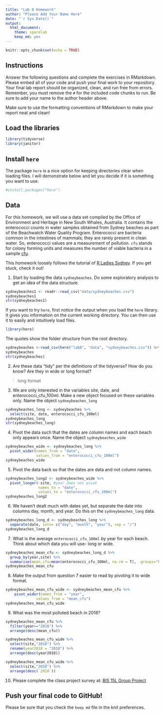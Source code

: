 ```yaml
---
title: "Lab 8 Homework"
author: "Please Add Your Name Here"
date: "`r Sys.Date()`"
output:
  html_document: 
    theme: spacelab
    keep_md: yes
---
```


```r
knitr::opts_chunk$set(echo = TRUE)
```

## Instructions
Answer the following questions and complete the exercises in RMarkdown. Please embed all of your code and push your final work to your repository. Your final lab report should be organized, clean, and run free from errors. Remember, you must remove the `#` for the included code chunks to run. Be sure to add your name to the author header above.  

Make sure to use the formatting conventions of RMarkdown to make your report neat and clean!  

## Load the libraries
```r
library(tidyverse)
library(janitor)
``` 

## Install `here`
The package `here` is a nice option for keeping directories clear when loading files. I will demonstrate below and let you decide if it is something you want to use.  
```r
#install.packages("here")
```

## Data
For this homework, we will use a data set compiled by the Office of Environment and Heritage in New South Whales, Australia. It contains the enterococci counts in water samples obtained from Sydney beaches as part of the Beachwatch Water Quality Program. Enterococci are bacteria common in the intestines of mammals; they are rarely present in clean water. So, enterococci values are a measurement of pollution. `cfu` stands for colony forming units and measures the number of viable bacteria in a sample [cfu](https://en.wikipedia.org/wiki/Colony-forming_unit).   

This homework loosely follows the tutorial of [R Ladies Sydney](https://rladiessydney.org/). If you get stuck, check it out!  

1. Start by loading the data `sydneybeaches`. Do some exploratory analysis to get an idea of the data structure.
```r
sydneybeaches1 <- readr::read_csv("data/sydneybeaches.csv")
sydneybeaches1
str(sydneybeaches1)
```

If you want to try `here`, first notice the output when you load the `here` library. It gives you information on the current working directory. You can then use it to easily and intuitively load files.
```r
library(here)
```

The quotes show the folder structure from the root directory.
```r
sydneybeaches <-read_csv(here("lab8", "data", "sydneybeaches.csv")) %>% janitor::clean_names()
sydneybeaches
str(sydneybeaches)
```

2. Are these data "tidy" per the definitions of the tidyverse? How do you know? Are they in wide or long format?

> long format

3. We are only interested in the variables site, date, and enterococci_cfu_100ml. Make a new object focused on these variables only. Name the object `sydneybeaches_long`

```r
sydneybeaches_long <- sydneybeaches %>% 
  select(site, date, enterococci_cfu_100ml)
sydneybeaches_long
str(sydneybeaches_long)
```


4. Pivot the data such that the dates are column names and each beach only appears once. Name the object `sydneybeaches_wide`

```r
sydneybeaches_wide <- sydneybeaches_long %>% 
  pivot_wider(names_from = "date",
              values_from = "enterococci_cfu_100ml")
sydneybeaches_wide
```


5. Pivot the data back so that the dates are data and not column names.

```r
sydneybeaches_long2 <- sydneybeaches_wide %>% 
  pivot_longer(-site, #year does not pivot
               names_to = "date", 
               values_to = "enterococci_cfu_100ml")
sydneybeaches_long2
```

6. We haven't dealt much with dates yet, but separate the date into columns day, month, and year. Do this on the `sydneybeaches_long` data.

```r
sydneybeaches_long_d <- sydneybeaches_long %>% 
  separate(date, into= c("day", "month", "year"), sep = "/")
sydneybeaches_long_d
```

7. What is the average `enterococci_cfu_100ml` by year for each beach. Think about which data you will use- long or wide.

```r
sydneybeaches_mean_cfu <- sydneybeaches_long_d %>% 
  group_by(year,site) %>% 
  summarise(mean_cfu=mean(enterococci_cfu_100ml, na.rm = T), .groups="keep")
sydneybeaches_mean_cfu
```

8. Make the output from question 7 easier to read by pivoting it to wide format.

```r
sydneybeaches_mean_cfu_wide <- sydneybeaches_mean_cfu %>% 
    pivot_wider(names_from = "year",
              values_from = "mean_cfu")
sydneybeaches_mean_cfu_wide
```

9. What was the most polluted beach in 2018?

```r
sydneybeaches_mean_cfu %>% 
  filter(year=="2018") %>% 
  arrange(desc(mean_cfu))
```
```r
sydneybeaches_mean_cfu_wide %>% 
  select(site,"2018") %>% 
  rename(year2018 = "2018") %>% 
  arrange(desc(year2018))
```
```r
sydneybeaches_mean_cfu_wide %>% 
  select(site,"2018") %>% 
  arrange(desc(`2018`))
```

10. Please complete the class project survey at: [BIS 15L Group Project](https://forms.gle/H2j69Z3ZtbLH3efW6)


## Push your final code to GitHub!
Please be sure that you check the `keep md` file in the knit preferences.   